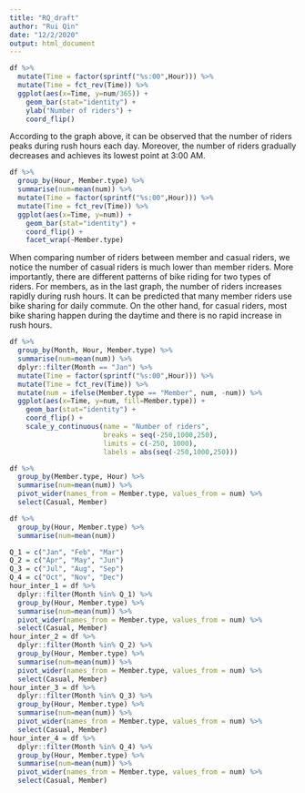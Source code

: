 ```yaml
---
title: "RQ_draft"
author: "Rui Qin"
date: "12/2/2020"
output: html_document
---
```


```r
df %>% 
  mutate(Time = factor(sprintf("%s:00",Hour))) %>%
  mutate(Time = fct_rev(Time)) %>%
  ggplot(aes(x=Time, y=num/365)) +
    geom_bar(stat="identity") +
    ylab("Number of riders") +
    coord_flip()
```
According to the graph above, it can be observed that the number of riders peaks during rush hours each day. Moreover, the number of riders gradually decreases and achieves its lowest point at 3:00 AM. 

```r
df %>% 
  group_by(Hour, Member.type) %>% 
  summarise(num=mean(num)) %>%
  mutate(Time = factor(sprintf("%s:00",Hour))) %>%
  mutate(Time = fct_rev(Time)) %>%
  ggplot(aes(x=Time, y=num)) + 
    geom_bar(stat="identity") +
    coord_flip() +
    facet_wrap(~Member.type)
```
When comparing number of riders between member and casual riders, we notice the number of casual riders is much lower than member riders. More importantly, there are different patterns of bike riding for two types of riders. For members, as in the last graph, the number of riders increases rapidly during rush hours. It can be predicted that many member riders use bike sharing for daily commute. On the other hand, for casual riders, most bike sharing happen during the daytime and there is no rapid increase in rush hours.

```r
df %>% 
  group_by(Month, Hour, Member.type) %>%
  summarise(num=mean(num)) %>%
  dplyr::filter(Month == "Jan") %>%
  mutate(Time = factor(sprintf("%s:00",Hour))) %>%
  mutate(Time = fct_rev(Time)) %>%
  mutate(num = ifelse(Member.type == "Member", num, -num)) %>%
  ggplot(aes(x=Time, y=num, fill=Member.type)) + 
    geom_bar(stat="identity") +
    coord_flip() +
    scale_y_continuous(name = "Number of riders", 
                       breaks = seq(-250,1000,250), 
                       limits = c(-250, 1000),
                       labels = abs(seq(-250,1000,250)))
```




```r
df %>% 
  group_by(Member.type, Hour) %>%
  summarise(num=mean(num)) %>%
  pivot_wider(names_from = Member.type, values_from = num) %>%
  select(Casual, Member)
```
```r
df %>% 
  group_by(Hour, Member.type) %>%
  summarise(num=mean(num))
```

```r
Q_1 = c("Jan", "Feb", "Mar")
Q_2 = c("Apr", "May", "Jun")
Q_3 = c("Jul", "Aug", "Sep")
Q_4 = c("Oct", "Nov", "Dec")
hour_inter_1 = df %>% 
  dplyr::filter(Month %in% Q_1) %>%
  group_by(Hour, Member.type) %>%
  summarise(num=mean(num)) %>%
  pivot_wider(names_from = Member.type, values_from = num) %>%
  select(Casual, Member)
hour_inter_2 = df %>% 
  dplyr::filter(Month %in% Q_2) %>%
  group_by(Hour, Member.type) %>%
  summarise(num=mean(num)) %>%
  pivot_wider(names_from = Member.type, values_from = num) %>%
  select(Casual, Member)
hour_inter_3 = df %>% 
  dplyr::filter(Month %in% Q_3) %>%
  group_by(Hour, Member.type) %>%
  summarise(num=mean(num)) %>%
  pivot_wider(names_from = Member.type, values_from = num) %>%
  select(Casual, Member)
hour_inter_4 = df %>% 
  dplyr::filter(Month %in% Q_4) %>%
  group_by(Hour, Member.type) %>%
  summarise(num=mean(num)) %>%
  pivot_wider(names_from = Member.type, values_from = num) %>%
  select(Casual, Member)
```


